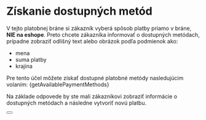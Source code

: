 
# Získanie dostupných metód

V tejto platobnej bráne si zákazník vyberá spôsob platby priamo v bráne, **NIE na eshope**.
Preto chcete zákazníka informovať o dostupných metódach, prípadne zobraziť odlišný text alebo obrázok podľa podmienok ako:
- mena
- suma platby
- krajina

Pre tento účel môžete získať dostupné platobné metódy nasledujúcim volaním:
<CodeBlock language="python">{getAvailablePaymentMethods}</CodeBlock>

Na základe odpovede by ste mali zákazníkovi zobraziť informácie o dostupných metódach a následne vytvoriť novú platbu.

<Button label="Prejsť na kompletnú API príručku" link="/docs/api/get-methods"/>